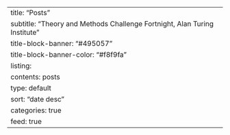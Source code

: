---
title: "Posts"
subtitle: "Theory and Methods Challenge Fortnight, Alan Turing Institute" 
title-block-banner: "#495057"
title-block-banner-color: "#f8f9fa"
listing: 
  contents: posts
  type: default
  sort: "date desc" 
  categories: true  
  feed: true
---